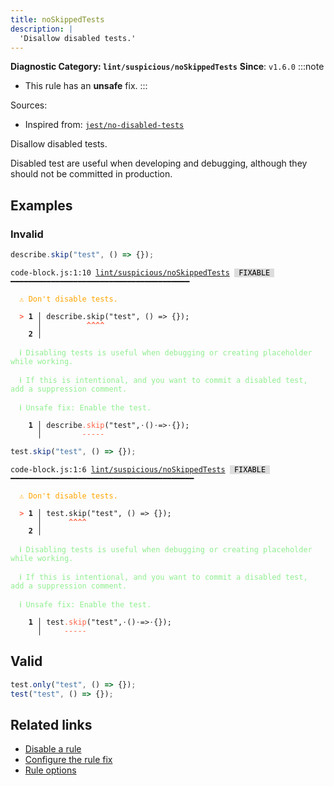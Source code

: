 ```yaml
---
title: noSkippedTests
description: |
  'Disallow disabled tests.'
---
```


**Diagnostic Category: `lint/suspicious/noSkippedTests`**
<Tabs>
<TabItem label="JavaScript (and super languages)" icon="seti:javascript">
**Since**: `v1.6.0`
:::note
- This rule has an **unsafe** fix.
:::

Sources: 
- Inspired from: <a href="https://github.com/jest-community/eslint-plugin-jest/blob/main/docs/rules/no-disabled-tests.md" target="_blank"><code>jest/no-disabled-tests</code></a>

Disallow disabled tests.

Disabled test are useful when developing and debugging, although they should not be committed in production.

## Examples

### Invalid

```js
describe.skip("test", () => {});
```

<pre class="language-text"><code class="language-text">code-block.js:1:10 <a href="https://biomejs.dev/linter/rules/no-skipped-tests">lint/suspicious/noSkippedTests</a> <span style="color: #000; background-color: #ddd;"> FIXABLE </span> ━━━━━━━━━━━━━━━━━━━━━━━━━━━━━━━━━━━━━━━━<br /><br /><strong><span style="color: Orange;">  </span></strong><strong><span style="color: Orange;">⚠</span></strong> <span style="color: Orange;">Don't disable tests.</span><br />  <br /><strong><span style="color: Tomato;">  </span></strong><strong><span style="color: Tomato;">&gt;</span></strong> <strong>1 │ </strong>describe.skip(&quot;test&quot;, () =&gt; &#123;&#125;);<br />   <strong>   │ </strong>         <strong><span style="color: Tomato;">^</span></strong><strong><span style="color: Tomato;">^</span></strong><strong><span style="color: Tomato;">^</span></strong><strong><span style="color: Tomato;">^</span></strong><br />    <strong>2 │ </strong><br />  <br /><strong><span style="color: lightgreen;">  </span></strong><strong><span style="color: lightgreen;">ℹ</span></strong> <span style="color: lightgreen;">Disabling tests is useful when debugging or creating placeholder while working.</span><br />  <br /><strong><span style="color: lightgreen;">  </span></strong><strong><span style="color: lightgreen;">ℹ</span></strong> <span style="color: lightgreen;">If this is intentional, and you want to commit a disabled test, add a suppression comment.</span><br />  <br /><strong><span style="color: lightgreen;">  </span></strong><strong><span style="color: lightgreen;">ℹ</span></strong> <span style="color: lightgreen;">Unsafe fix</span><span style="color: lightgreen;">: </span><span style="color: lightgreen;">Enable the test.</span><br />  <br /><strong>  </strong><strong>  1 │ </strong>describe<span style="color: Tomato;">.</span><span style="color: Tomato;">s</span><span style="color: Tomato;">k</span><span style="color: Tomato;">i</span><span style="color: Tomato;">p</span>(&quot;test&quot;,<span style="opacity: 0.8;">·</span>()<span style="opacity: 0.8;">·</span>=&gt;<span style="opacity: 0.8;">·</span>&#123;&#125;);<br /><strong>  </strong><strong>    │ </strong>        <span style="color: Tomato;">-</span><span style="color: Tomato;">-</span><span style="color: Tomato;">-</span><span style="color: Tomato;">-</span><span style="color: Tomato;">-</span>                   <br /></code></pre>

```js
test.skip("test", () => {});
```

<pre class="language-text"><code class="language-text">code-block.js:1:6 <a href="https://biomejs.dev/linter/rules/no-skipped-tests">lint/suspicious/noSkippedTests</a> <span style="color: #000; background-color: #ddd;"> FIXABLE </span> ━━━━━━━━━━━━━━━━━━━━━━━━━━━━━━━━━━━━━━━━━<br /><br /><strong><span style="color: Orange;">  </span></strong><strong><span style="color: Orange;">⚠</span></strong> <span style="color: Orange;">Don't disable tests.</span><br />  <br /><strong><span style="color: Tomato;">  </span></strong><strong><span style="color: Tomato;">&gt;</span></strong> <strong>1 │ </strong>test.skip(&quot;test&quot;, () =&gt; &#123;&#125;);<br />   <strong>   │ </strong>     <strong><span style="color: Tomato;">^</span></strong><strong><span style="color: Tomato;">^</span></strong><strong><span style="color: Tomato;">^</span></strong><strong><span style="color: Tomato;">^</span></strong><br />    <strong>2 │ </strong><br />  <br /><strong><span style="color: lightgreen;">  </span></strong><strong><span style="color: lightgreen;">ℹ</span></strong> <span style="color: lightgreen;">Disabling tests is useful when debugging or creating placeholder while working.</span><br />  <br /><strong><span style="color: lightgreen;">  </span></strong><strong><span style="color: lightgreen;">ℹ</span></strong> <span style="color: lightgreen;">If this is intentional, and you want to commit a disabled test, add a suppression comment.</span><br />  <br /><strong><span style="color: lightgreen;">  </span></strong><strong><span style="color: lightgreen;">ℹ</span></strong> <span style="color: lightgreen;">Unsafe fix</span><span style="color: lightgreen;">: </span><span style="color: lightgreen;">Enable the test.</span><br />  <br /><strong>  </strong><strong>  1 │ </strong>test<span style="color: Tomato;">.</span><span style="color: Tomato;">s</span><span style="color: Tomato;">k</span><span style="color: Tomato;">i</span><span style="color: Tomato;">p</span>(&quot;test&quot;,<span style="opacity: 0.8;">·</span>()<span style="opacity: 0.8;">·</span>=&gt;<span style="opacity: 0.8;">·</span>&#123;&#125;);<br /><strong>  </strong><strong>    │ </strong>    <span style="color: Tomato;">-</span><span style="color: Tomato;">-</span><span style="color: Tomato;">-</span><span style="color: Tomato;">-</span><span style="color: Tomato;">-</span>                   <br /></code></pre>

## Valid

```js
test.only("test", () => {});
test("test", () => {});
```

## Related links

- [Disable a rule](/linter/#disable-a-lint-rule)
- [Configure the rule fix](/linter#configure-the-rule-fix)
- [Rule options](/linter/#rule-options)

</TabItem>
</Tabs>

